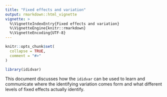 ```yaml
---
title: "Fixed effects and variation"
output: rmarkdown::html_vignette
vignette: >
  %\VignetteIndexEntry{Fixed effects and variation}
  %\VignetteEngine{knitr::rmarkdown}
  %\VignetteEncoding{UTF-8}
---
```


```r
knitr::opts_chunk$set(
  collapse = TRUE,
  comment = "#>"
)
```

```r
library(ididvar)
```

This document discusses how the `ididvar` can be used to learn and communicate where the identifying variation comes form and what different levels of fixed effects actually identify.

